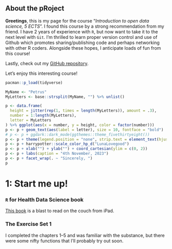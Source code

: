 ## About the p**R**oject 

**Greetings**, this is my page for the course "*Introduction to open data science, 5 ECTS*". I found this course by a strong recommendation from my friend. I have 2 years of experience with `R`, but now want to take it to the next level with `Git`. I'm thrilled to learn proper version control and use of Github which promotes sharing/publishing code and perhaps networking with other R coders. Alongside these hopes, I anticipate loads of fun from this course! 

Lastly, check out my [GitHub repository](https://github.com/petrusk4/IODS-project). 

Let's enjoy this interesting course!

```r
pacman::p_load(tidyverse)

MyName <- "Petrus"
MyLetters <- base::strsplit(MyName, "") %>% unlist()

p <- data.frame(
  height = jitter(rep(1, times = length(MyLetters)), amount = .3),
  number = 1:length(MyLetters),
  letter = MyLetters
) %>% ggplot(aes(x = number, y = height, color = factor(number)))
p <- p + geom_text(aes(label = letter), size = 10, fontface = "bold")
# p <- p + ggdark::dark_mode(ggthemes::theme_fivethirtyeight())
p <- p + theme(legend.position = "none", strip.text = element_text(hjust = 0))
p <- p + harrypotter::scale_color_hp_d("LunaLovegood")
p <- p + xlab("") + ylab("") + coord_cartesian(ylim = c(0, 2))
p <- p + labs(caption = "4th November, 2023")
p <- p + facet_wrap(. ~ "Sincerely, ")
p

```


# 1: Start me up!

### `R` for Health Data Science book

[This book](https://argoshare.is.ed.ac.uk/healthyr_book/) is a blast to read on the couch from iPad. 

### The Exercise Set 1

I completed the chapters 1--5 and was familiar with the substance, but there were some nifty functions that I'll probably try out soon.